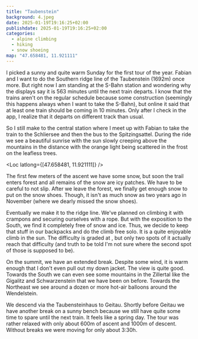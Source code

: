 ```yaml
---
title: "Taubenstein"
background: 4.jpeg
date: 2025-01-19T19:16:25+02:00
publishdate: 2025-01-19T19:16:25+02:00
categories:
  - alpine climbing
  - hiking
  - snow shoeing
map: "47.658481, 11.921111"
---
```


I picked a sunny and quite warm Sunday for the first tour of the year. Fabian
and I want to do the Southern ridge line of the Taubenstein (1692m) <Link
to="/posts/221127-taubenstein">once more</Link>. But right now I am standing at
the S-Bahn station and wondering why the displays say it is 563
minutes until the next train departs. I know that the trains aren't on the
regular schedule because some construction (seemingly this happens always when
I want to take the S-Bahn), but online it said that at least one train
should be coming in 10 minutes. Only after I check in the app, I realize that it
departs on different track than usual.

<Rimg
  src="1.jpeg"
  alt="Display showing the next train to arrive in 536 minutes."
/>

So I still make to the central station where I meet up with Fabian to take the
train to the Schliersee and then the bus to the Spitzingsattel. During the ride
we see a beautiful sunrise with the sun slowly creeping above the mountains in
the distance with the orange light being scattered in the frost on the leafless
trees.

<Loc latlong={[47.658481, 11.921111]} />

The first few meters of the ascent we have some snow, but soon the trail enters
forest and all remains of the snow are icy patches. We have to be careful to not
slip. After we leave the forest, we finally get enough snow to put on the snow
shoes. Though, it isn't as much snow as two years ago in November (where we
dearly missed the snow shoes).

<Rimg src="2.jpeg" alt="Looking across the mountains." />

Eventually we make it to the ridge line. We've planned on climbing it with
crampons and securing ourselves with a rope. But with the exposition to the
South, we find it completely free of snow and ice. Thus, we decide to keep that
stuff in our backpacks and do the climb free solo. It is a quite enjoyable climb
in the sun. The difficulty is graded at <Grade system="UIAA" value="3" />, but
only two spots of it actually reach that difficulty (and truth to be told I'm
not sure where the second spot of those is supposed to be).

<Rimg src="3.jpeg" caption="Climbing the ridge line." />

On the summit, we have an extended break. Despite some wind, it is warm enough
that I don't even pull out my down jacket. The view is quite good. Towards the
South we can even see some mountains in the Zillertal like the <Link
to="/posts/230814-gigalitz">Gigalitz</Link> and <Link
to="/posts/240909-schwarzenstein">Schwarzenstein</Link> that we have been on
before. Towards the Northeast we see around a dozen or more hot-air balloons
around the Wendelstein.

<Rimg src="4.jpeg" caption="The Taubenstein summit." />

<Pano2x src="1.jpeg" alt="View from the Taubenstein." />

We descend via the Taubensteinhaus to Geitau. Shortly before Geitau we have
another break on a sunny bench because we still have quite some time to spare
until the next train. It feels like a spring day. The tour was rather relaxed
with only about 600m of ascent and 1000m of descent. Without breaks we were
moving for only about 3:30h.

<Rimg src="5.jpeg" alt="Descending to Geitau." />
